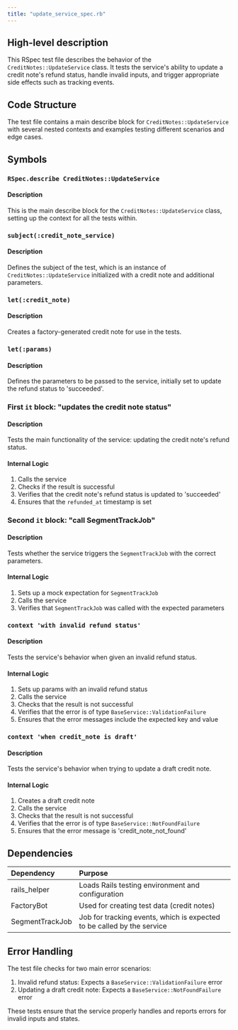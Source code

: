 ```yaml
---
title: "update_service_spec.rb"
---
```


## High-level description
This RSpec test file describes the behavior of the `CreditNotes::UpdateService` class. It tests the service's ability to update a credit note's refund status, handle invalid inputs, and trigger appropriate side effects such as tracking events.

## Code Structure
The test file contains a main describe block for `CreditNotes::UpdateService` with several nested contexts and examples testing different scenarios and edge cases.

## Symbols

### `RSpec.describe CreditNotes::UpdateService`
#### Description
This is the main describe block for the `CreditNotes::UpdateService` class, setting up the context for all the tests within.

### `subject(:credit_note_service)`
#### Description
Defines the subject of the test, which is an instance of `CreditNotes::UpdateService` initialized with a credit note and additional parameters.

### `let(:credit_note)`
#### Description
Creates a factory-generated credit note for use in the tests.

### `let(:params)`
#### Description
Defines the parameters to be passed to the service, initially set to update the refund status to 'succeeded'.

### First `it` block: "updates the credit note status"
#### Description
Tests the main functionality of the service: updating the credit note's refund status.

#### Internal Logic
1. Calls the service
2. Checks if the result is successful
3. Verifies that the credit note's refund status is updated to 'succeeded'
4. Ensures that the `refunded_at` timestamp is set

### Second `it` block: "call SegmentTrackJob"
#### Description
Tests whether the service triggers the `SegmentTrackJob` with the correct parameters.

#### Internal Logic
1. Sets up a mock expectation for `SegmentTrackJob`
2. Calls the service
3. Verifies that `SegmentTrackJob` was called with the expected parameters

### `context 'with invalid refund status'`
#### Description
Tests the service's behavior when given an invalid refund status.

#### Internal Logic
1. Sets up params with an invalid refund status
2. Calls the service
3. Checks that the result is not successful
4. Verifies that the error is of type `BaseService::ValidationFailure`
5. Ensures that the error messages include the expected key and value

### `context 'when credit_note is draft'`
#### Description
Tests the service's behavior when trying to update a draft credit note.

#### Internal Logic
1. Creates a draft credit note
2. Calls the service
3. Checks that the result is not successful
4. Verifies that the error is of type `BaseService::NotFoundFailure`
5. Ensures that the error message is 'credit_note_not_found'

## Dependencies
| Dependency | Purpose |
|:-----------|:--------|
| rails_helper | Loads Rails testing environment and configuration |
| FactoryBot | Used for creating test data (credit notes) |
| SegmentTrackJob | Job for tracking events, which is expected to be called by the service |

## Error Handling
The test file checks for two main error scenarios:
1. Invalid refund status: Expects a `BaseService::ValidationFailure` error
2. Updating a draft credit note: Expects a `BaseService::NotFoundFailure` error

These tests ensure that the service properly handles and reports errors for invalid inputs and states.